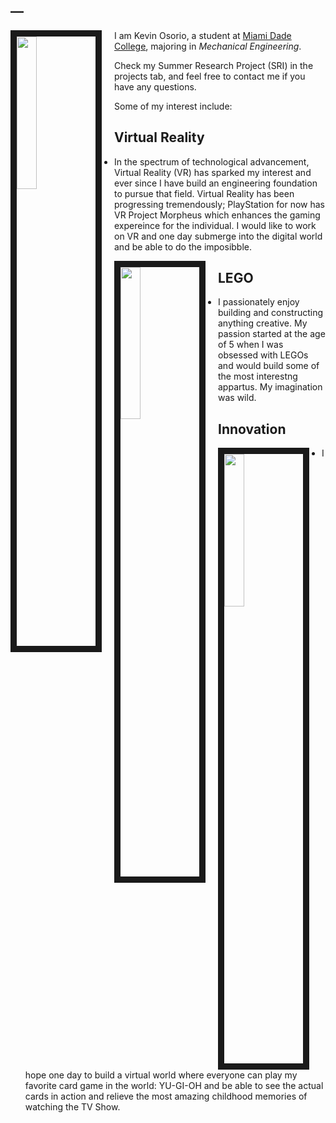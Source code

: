 ---
---

<link rel="stylesheet" href="styles.css" type="text/css">

<img src="VR.jpg" style="width:25%; border:10px solid; margin-right: 20px" align="left">

I am Kevin Osorio, a student at [Miami Dade College](https://www.mdc.edu), majoring in _Mechanical Engineering_. 

Check my Summer Research Project (SRI) in the projects tab, and feel free to contact me if you have any questions. 

Some of my interest include:

## Virtual Reality

- In the spectrum of technological advancement,   Virtual Reality (VR) has sparked my interest and ever since I have build an engineering foundation to pursue that field. Virtual Reality has been progressing tremendously; PlayStation for now has VR Project Morpheus which enhances the gaming expereince for the individual. I would like to work on VR and one day submerge into the digital world and be able to do the imposibble.



<img src="LEGOs.jpg" style="width:25%; border:10px solid; margin-right: 20px" align="left">



## LEGO
- I passionately enjoy building and constructing anything creative. My passion started at the age of 5 when I was obsessed with LEGOs and would build some of the most interestng appartus. My imagination was wild.

## Innovation

<img src="Yu-Gi-Oh.jpg" style="width:25%; border:10px solid; margin-right: 20px" align="left">

- I hope one day to build a virtual world where everyone can play my favorite card game in the world: YU-GI-OH
and be able to see the actual cards in action and relieve the most amazing childhood memories of watching the TV Show.
